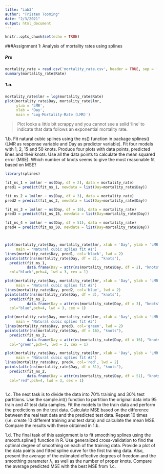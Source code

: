 ```yaml
---
title: "Lab3"
author: "Tristen Tooming"
date: "2/3/2021"
output: html_document
---
```


```r
knitr::opts_chunk$set(echo = TRUE)
```


###Assignment 1: Analysis of mortality rates using splines

##### Pre
```r
mortality_rate = read.csv('mortality_rate.csv', header = TRUE, sep = ';')
summary(mortality_rate$Rate)
```

##### 1.a.

```r
mortality_rate$lmr = log(mortality_rate$Rate)
plot(mortality_rate$Day, mortality_rate$lmr,
     ylab = 'LMR',
     xlab = 'Day',
     main = 'Log-Mortality-Rate (LMR)')
```
> Plot looks a little bit scrappy and you cannot see a solid 'line' to indicate that data follows an exponential mortality rate. 

1.b. Fit natural cubic splines using the ns() function in package splines() (LMR as response variable and Day as predictor variable). Fit four models with 1, 2, 15 and 50 knots. Produce four plots with data points, predicted lines and their knots. Use all the data points to calculate the mean squared error (MSE). Which number of knots seems to give the most reasonable fit based on MSE?

```r
library(splines)

fit_ns_1 = lm(lmr ~ ns(Day, df = 2), data = mortality_rate)
pred1 = predict(fit_ns_1, newdata = list(Day=mortality_rate$Day))

fit_ns_2 = lm(lmr ~ ns(Day, df = 3), data = mortality_rate)
pred2 = predict(fit_ns_2, newdata = list(Day=mortality_rate$Day))

fit_ns_3 = lm(lmr ~ ns(Day, df = 16), data = mortality_rate)
pred3 = predict(fit_ns_15, newdata = list(Day=mortality_rate$Day))

fit_ns_4 = lm(lmr ~ ns(Day, df = 51), data = mortality_rate)
pred4 = predict(fit_ns_50, newdata = list(Day=mortality_rate$Day))



plot(mortality_rate$Day, mortality_rate$lmr, xlab = 'Day', ylab = 'LMR',
     main = 'Natural cubic splies fit #1')
lines(mortality_rate$Day, pred1, col='black', lwd = 2)
points(attr(ns(mortality_rate$Day, df = 2), "knots"),
  predict(fit_ns_1,
          data.frame(Day = attr(ns(mortality_rate$Day, df = 2), "knots"))),
  col="black",pch=4, lwd = 3, cex = 1)

plot(mortality_rate$Day, mortality_rate$lmr, xlab = 'Day', ylab = 'LMR',
     main = 'Natural cubic splies fit #2')
lines(mortality_rate$Day, pred2, col='blue', lwd = 2)
points(attr(ns(mortality_rate$Day, df = 3), "knots"),
  predict(fit_ns_2,
          data.frame(Day = attr(ns(mortality_rate$Day, df = 3), "knots"))),
  col="blue",pch=4, lwd = 3, cex = 1)

plot(mortality_rate$Day, mortality_rate$lmr, xlab = 'Day', ylab = 'LMR',
     main = 'Natural cubic splies fit #3')
lines(mortality_rate$Day, pred3, col='green', lwd = 2)
points(attr(ns(mortality_rate$Day, df = 16), "knots"),
  predict(fit_ns_2,
          data.frame(Day = attr(ns(mortality_rate$Day, df = 16), "knots"))),
  col="green",pch=4, lwd = 3, cex = 1)

plot(mortality_rate$Day, mortality_rate$lmr, xlab = 'Day', ylab = 'LMR',
     main = 'Natural cubic splies fit #3')
lines(mortality_rate$Day, pred4, col='red', lwd = 2)
points(attr(ns(mortality_rate$Day, df = 51), "knots"),
  predict(fit_ns_2,
          data.frame(Day = attr(ns(mortality_rate$Day, df = 51), "knots"))),
  col="red",pch=4, lwd = 3, cex = 1)

```
```r


```


1.c. The next task is to divide the data into 70% training and 30% test partitions. Use the sample.int() function to partition the original data into 95 train and 41 test data samples. Fit the models to the train data and perform the predictions on the test data. Calculate MSE based on the difference between the real test data and the predicted test data. Repeat 10 times (i.e. create 10 different training and test data) and calculate the mean MSE. Compare the results with these obtained in 1.b.

1.d. The final task of this assignment is to fit smoothing splines using the smooth.spline() function in R. Use generalized cross-validation to find the optimal degree of smoothing on each of the training data. Provide a plot of the data points and fitted spline curve for the first training data. Also, present the average of the estimated effective degrees of freedom and the smoothing parameter λ, as well as the number of proper knots. Compare the average predicted MSE with the best MSE from 1.c.
